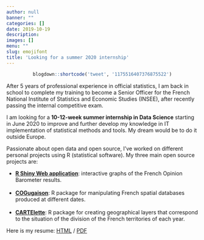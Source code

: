```yaml
---
author: null
banner: ""
categories: []
date: 2019-10-19
description: 
images: []
menu: ""
slug: emojifont
title: 'Looking for a summer 2020 internship'
---
```


<center>
```r
blogdown::shortcode('tweet', '1175516407376875522')
```
</center>

<!--more-->

After 5 years of professional experience in official statistics, I am back in school to complete my training to become a Senior Officer for the French National Institute of Statistics and Economic Studies (INSEE), after recently passing the internal competitive exam.

I am looking for a **10-12-week summer internship in Data Science** starting in June 2020 to improve and further develop my knowledge in IT implementation of statistical methods and tools. My dream would be to do it outside Europe.  

Passionate about open data and open source, I’ve worked on different personal projects using R (statistical software). My three main open source projects are:

 - [**R Shiny Web application**](http://dataviz.drees.solidarites-sante.gouv.fr/Barometre-DREES/): interactive graphs of the French Opinion Barometer results. </br></br>
 - [**COGugaison**](https://github.com/antuki/COGugaison):  R package for manipulating French spatial databases produced at different dates. </br></br>
 - [**CARTElette**](https://github.com/antuki/CARTElette): R package for creating geographical layers that correspond to the situation of the division of the French territories of each year.

Here is my resume: [HTML](https://antuki.github.io/slides/CV/CV4.html)  / [PDF](https://antuki.github.io/slides/CV/CV_ANTUNEZ_online.pdf)
 


